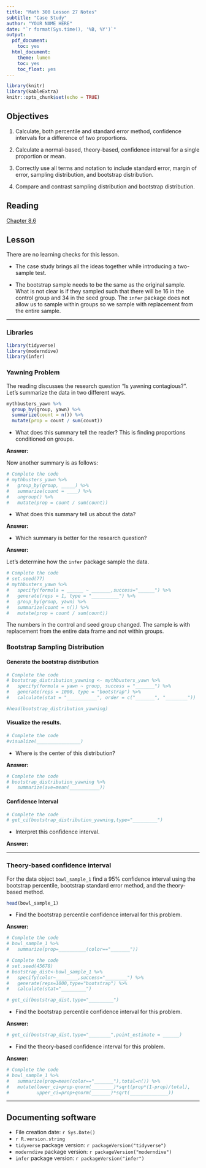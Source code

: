 ```yaml
---
title: "Math 300 Lesson 27 Notes"
subtitle: "Case Study"
author: "YOUR NAME HERE"
date: "`r format(Sys.time(), '%B, %Y')`"
output:
  pdf_document:
    toc: yes
  html_document:
    theme: lumen
    toc: yes
    toc_float: yes
---
```



```r
library(knitr)
library(kableExtra)
knitr::opts_chunk$set(echo = TRUE)
```

## Objectives

1. Calculate, both percentile and standard error method, confidence intervals for a difference of two proportions.   

2. Calculate a normal-based, theory-based, confidence interval for a single proportion or mean.

3. Correctly use all terms and notation to include standard error, margin of error, sampling distribution, and bootstrap distribution.  

4. Compare and contrast sampling distribution and bootstrap distribution.  

## Reading 

[Chapter 8.6](https://moderndive.com/8-confidence-intervals.html#case-study-two-prop-ci)


## Lesson 

There are no learning checks for this lesson. 

+ The case study brings all the ideas together while introducing a two-sample test. 

+ The bootstrap sample needs to be the same as the original sample. What is not clear is if they sampled such that there will be 16 in the control group and 34 in the seed group. The `infer` package does not allow us to sample within groups so we sample with replacement from the entire sample.  


***

### Libraries 

```r
library(tidyverse)
library(moderndive)
library(infer)
```


### Yawning Problem

The reading discusses the research question "Is yawning contagious?". Let's summarize the data in two different ways.

```r
mythbusters_yawn %>% 
  group_by(group, yawn) %>% 
  summarize(count = n()) %>%
  mutate(prop = count / sum(count))
```

- What does this summary tell the reader? This is finding proportions conditioned on groups.

**Answer:** 

Now another summary is as follows:

```r
# Complete the code
# mythbusters_yawn %>% 
#   group_by(group, _____) %>% 
#   summarize(count = ____) %>%
#   ungroup() %>%
#   mutate(prop = count / sum(count))
```

- What does this summary tell us about the data?  

**Answer:** 

- Which summary is better for the research question?

**Answer:** 


Let's determine how the `infer` package sample the data.


```r
# Complete the code
# set.seed(77)
# mythbusters_yawn %>% 
#   specify(formula = ______ ~ _______,success="______") %>% 
#   generate(reps = 1, type = "__________") %>% 
#   group_by(group, yawn) %>%
#   summarize(count = n()) %>%
#   mutate(prop = count / sum(count))
```

The numbers in the control and seed group changed. The sample is with replacement from the entire data frame and not within groups.

### Bootstrap Sampling Distribution

#### Generate the bootstrap distribution

```r
# Complete the code
# bootstrap_distribution_yawning <- mythbusters_yawn %>% 
#   specify(formula = yawn ~ group, success = "_______") %>% 
#   generate(reps = 1000, type = "bootstrap") %>% 
#   calculate(stat = "___________", order = c("_______", "________"))
```


```r
#head(bootstrap_distribution_yawning)
```

#### Visualize the results.

```r
# Complete the code
#visualize(________________) 
```

- Where is the center of this distribution?

**Answer:** 

```r
# Complete the code
# bootstrap_distribution_yawning %>%
#   summarize(ave=mean(___________))
```



#### Confidence Interval

```r
# Complete the code
# get_ci(bootstrap_distribution_yawning,type="_________")
```

- Interpret this confidence interval.

**Answer:** 



***

### Theory-based confidence interval

For the data object `bowl_sample_1` find a 95% confidence interval using the bootstrap percentile, bootstrap standard error method, and the theory-based method.

```r
head(bowl_sample_1)
```

- Find the bootstrap percentile confidence interval for this problem.

**Answer:**

```r
# Complete the code
# bowl_sample_1 %>%
#   summarize(prop=__________(color=="_______"))
```

```r
# Complete the code
# set.seed(45678)
# bootstrap_dist<-bowl_sample_1 %>%
#   specify(color~________,success="________") %>%
#   generate(reps=1000,type="bootstrap") %>%
#   calculate(stat="_________")
```

```r
# get_ci(bootstrap_dist,type="_________")
```

- Find the bootstrap percentile confidence interval for this problem.

**Answer:**

```r
# get_ci(bootstrap_dist,type="________",point_estimate = ______)
```


- Find the theory-based confidence interval for this problem.

**Answer:**

```r
# Complete the code
# bowl_sample_1 %>%
#   summarize(prop=mean(color=="_______"),total=n()) %>%
#   mutate(lower_ci=prop-qnorm(________)*sqrt(prop*(1-prop)/total),
#          upper_ci=prop+qnorm(_______)*sqrt(______________))
```

***

## Documenting software 

  * File creation date: `r Sys.Date()`
  * `r R.version.string`
  * `tidyverse` package version: `r packageVersion("tidyverse")`
  * `moderndive` package version: `r packageVersion("moderndive")`
  * `infer` package version: `r packageVersion("infer")`

